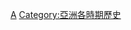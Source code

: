 {{Commonscat|History of Asia by century}}

[[Category:依世紀劃分的大洲|A]]
[[Category:亞洲各時期歷史|Category:亞洲各時期歷史]]